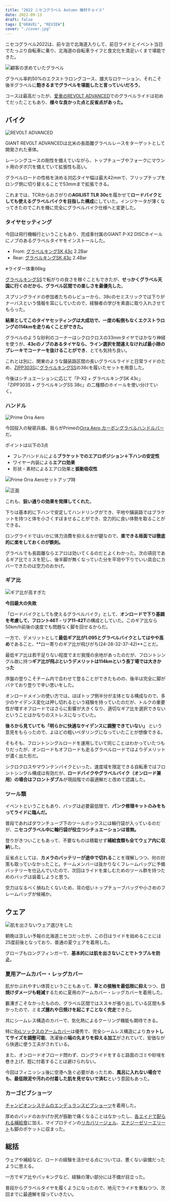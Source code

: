 ```yaml
---
title: "2022 ニセコグラベル Autumn 機材チョイス"
date: 2022-09-13
draft: false
tags: ["GRAVEL", "REVIEW"]
cover: "./cover.jpg"
---
```


ニセコグラベル2022は、前々泊で北海道入りして、前日ライドとイベント当日でたっぷり自転車に乗り、北海道の自転車ライフと食文化を満足いくまで堪能できた。

<LinkBox url="https://blog.gensobunya.net/post/2022/09/nisekogravel22_1/" />

<LinkBox url="https://blog.gensobunya.net/post/2022/09/nisekogravel22_2/" />

![顧客の求めていたグラベル](./gravel.jpg)

グラベル率約50%のエクストラロングコース、雄大なロケーション、それこそ後半グラベルに**飽きるまでグラベルを堪能したと言っていいだろう**。

コースは最高だったが、[愛車のREVOLT ADVANCED](https://blog.gensobunya.net/post/2022/04/revolot_adv22_review/)でのグラベルライドは初めてだったこともあり、**様々な良かった点と反省点があった。**

## バイク

![REVOLT ADVANCED](./revolt.jpg)

<LinkBox url="https://blog.gensobunya.net/post/2022/04/revolot_adv22_review/" />

GIANT REVOLT ADVANCEDは北米の長距離グラベルレースをターゲットとして開発された車体。

レーシングユースの剛性を備えていながら、トップチューブやフォークにマウント用のダボ穴を備えていて拡張性も高い。

グラベルロードの性格を決める対応タイヤ幅は最大42mmで、フリップチップをロング側に切り替えることで53mmまで拡張できる。

これまでは、TCRからおさがりの**AGILIST TLR 30c**を履かせて**ロードバイクとしても使えるグラベルバイクを目指した構成**にしていた。インジケータが薄くなってきたのでこれを機に完全にグラベルバイク仕様へと変更した。

### タイヤセッティング

今回は飛行機輪行ということもあり、完成車付属のGIANT P-X2 DISCホイールにノブのあるグラベルタイヤをインストールした。

- Front: [グラベルキングSK 43c](https://amzn.to/3U2z4ji) 2.2Bar
- Rear: [グラベルキングSK 43c](https://amzn.to/3U2z4ji) 2.4Bar

※ライダー体重66kg

<LinkBox url="https://www.amazon.co.jp/dp/B07D6WP95G/" isAmazonLink />

[グラベルキングSS](https://amzn.to/3d4VBvu)で転がりの良さを稼ぐこともできたが、**せっかくグラベル天国に行くのだから、グラベル区間での楽しさを最優先した**。

スプリングライドの参加者たちのレビューから、38cのセミスリックでは下りがナーバスという情報を耳にしていたので、経験者の学びを素直に取り入れさせてもらった。

**結果としてこのタイヤセッティングは大成功で、一度の転倒もなくエクストラロングの114kmを走りぬくことができた。**

グラベルのような砂利のコーナーはシクロクロスの33mmタイヤではかなり神経を使うが、**43cのノブのあるタイヤなら、ライン選択を間違えなければ最小限のブレーキでコーナーを抜けることができ**、とても気持ち良い。

これとは別に、関東のような舗装路区間の長いグラベルライドと日常ライドのため、[ZIPP303S](https://paypaymall.yahoo.co.jp/store/qbei/item/pc-810594/)に[グラベルキングSS](https://amzn.to/3d4VBvu)の38cを履いたセットを用意した。

今後はシチュエーションに応じて「P-X2 + グラベルキングSK 43c」「ZIPP303S + グラベルキングSS 38c」の二種類のホイールを使い分けていく。

### ハンドル

![Prime Orra Aero](./orra_aero.jpg)

今回投入の秘密兵器。我らがPrimeの[Orra Aero カーボングラベルハンドルバー](https://www.wiggle.jp/prime-orra-aero-%E3%82%AB%E3%83%BC%E3%83%9C%E3%83%B3%E3%82%B0%E3%83%A9%E3%83%99%E3%83%AB%E3%83%8F%E3%83%B3%E3%83%89%E3%83%AB%E3%83%90%E3%83%BC)だ。

<LinkBox url="https://www.wiggle.jp/prime-orra-aero-%E3%82%AB%E3%83%BC%E3%83%9C%E3%83%B3%E3%82%B0%E3%83%A9%E3%83%99%E3%83%AB%E3%83%8F%E3%83%B3%E3%83%89%E3%83%AB%E3%83%90%E3%83%BC" />

ポイントは以下の3点

- フレアハンドルによる**ブラケットでのエアロポジション＋下ハンの安定性**
- ワイヤー内装による**エアロ効果**
- 形状・素材によるエアロ効果と**振動吸収性**

![Prime Orra Aeroセットアップ時](./cameras.jpg)

![正面](./set.jpg)

これも、**狙い通りの効果を発揮してくれた**。

下りは基本的に下ハンで安定してハンドリングができ、平地や舗装路ではブラケットを持つと体を小さくすぼませることができ、空力的に良い体勢を取ることができる。

ロングライドではいかに体力消費を抑えるかが鍵なので、**楽できる局面では徹底的に楽をしておくのが鉄則。**

グラベルでも長距離ならエアロは効いてくるのだとよくわかった。次の項目であるギア比でミスを犯し、後半脚が無くなっていた分を平坦や下りでいい具合にカバーできたのは空力のおかげ。

### ギア比

![ギア比が高すぎた](./gear_ratio.jpg)

**今回最大の失敗**

「ロードバイクとしても使えるグラベルバイク」として、**オンロードで下り基調を考慮して、フロント46T - リア11-42T**の構成としていた。このギア比なら50km/h前後の速度でも問題なく脚を回せるからだ。

一方で、デメリットとして**最低ギア比が1.095とグラベルバイクとしてはやや高め**であること、**ロー寄りのギア比が飛びがち(24-28-32-37-42)**ことだ。

最低ギア比は若干足りない程度でまだ我慢の余地があったのだが、フロントシングル故に持つ**ギア比が飛ぶというデメリットは114kmという長丁場では大きかった**

序盤の登りこそチーム内で合わせて登ることができたものの、後半は完全に脚がバテており登りで辛い思いをした。

オンロードメインの使い方では、ほぼトップ側半分が主体となる構成なので、多少のケイデンス変化は押し切れるという経験を持っていたのだが、トルクの重要性が増すオフロードではさらに影響が大きくなり、適切なギア比を選択できないということはかなりのストレスになっていた。

**後ろから見ていても「明らかに快適なケイデンスに調整できていない」** という意見をもらったので、よほどの粗いペダリングになっていたことが想像できる。

<LinkBox url="https://blog.gensobunya.net/post/2021/10/single_road_longterm/" />

そもそも、フロントシングルロードを運用していて同じことはわかっていたつもりだったが、オンロードもオフロードも走るグラベルロードではよりデメリットが濃く出た形だ。

シクロクロスやマウンテンバイクといった、速度域を限定できる自転車ではフロントシングル構成は有効だが、**ロードバイクやグラベルバイク（オンロード兼用）の場合はフロントダブル**が現段階での最適解だと改めて認識した。

### ツール類

イベントということもあり、バッグは必要最低限で、**パンク修理キットのみをもってライドに臨んだ。**

普段であればダウンチューブ下のツールボックスには輪行袋が入っているのだが、**ニセコグラベル中に輪行袋が役立つシチュエーションは皆無。**

登りがきついこともあって、不要なものは積載せず**補給食類も全てウェア内に収納**した。

反省点としては、**カメラのバッテリーが途中で切れる**ことを理解しつつ、何の対策も取っていなかったこと。チームメンバーは抜かりなくフレームバッグに予備バッテリーを仕込んでいたので、次回はライドを楽しむためのツール群を持つためのバッグは装着しようと思う。

空力はなるべく損ねたくないため、背の低いトップチューブバッグや小さめのフレームバッグが候補か。

## ウェア

![肌を出さないウェア選びをした](./wear.jpg)

朝晩は涼しい予報の北海道ニセコだったが、この日はライドを始めることには25度前後となっており、普通の夏ウェアを着用した。

グローブもロングフィンガーで、**基本的には肌を出さないことでトラブルを防止**。

### 夏用アームカバー・レッグカバー

肌がかぶれやすい体質ということもあって、**草との接触を最低限に抑え**つつ、**日焼けダメージも軽減**するために夏用のアームカバー・レッグカバーを着用した。

藪漕ぎこそなかったものの、グラベル区間ではススキが張り出している区間も多かったので、ミ**ミズ腫れや日焼けを起こすことなく完走**できた。

<LinkBox url="https://www.amazon.co.jp/gp/product/B01MXTBQ8U/" isAmazonLink />

<LinkBox url="https://www.giant.co.jp/giant23/acc_datail.php?p_id=A0002338" />

共にシームレス構造のカバーで、気化熱によるクーリング機能も期待できる。

特に[RxLソックスのアームカバー](https://amzn.to/3xo7Tpm)は優秀で、完全シームレス構造により**カットしてサイズを調整可能**、洗濯後の**端の丸まりを抑える加工**がされていて、安価ながら快適に使う工夫がされている。

また、オンロードオフロード問わず、ロングライドをすると路面のゴミや砂埃を巻き上げ、脛に付着することは避けられない。

今回はフィニッシュ後に空港へ急ぐ必要があったため、**風呂に入れない場合でも、最低限泥や汚れの付着した肌を見せないで済む**という意図もあった。

### カーゴビブショーツ

[チャンピオンシステムのエンデュランスビブショーツ](https://champsys.shop/collections/mens-shorts-bibshorts/products/performance-endurance-bibshorts-unison-mens)を着用した。

<LinkBox url="https://blog.gensobunya.net/post/2022/08/champ_sys_cargo/" />

厚めのパッドのおかげか尻が振動で痛くなることはなかったし、[各エイドで配られる補給食](https://amzn.to/3de1xlP)に加え、マイプロテインの[リカバリージェル](https://px.a8.net/svt/ejp?a8mat=3N3PXV+GF7GHE+45DI+BW0YB&a8ejpredirect=https%3A%2F%2Fwww.myprotein.jp%2Fsports-nutrition%2Frecovery-gel-elite%2F11214831.html)、[エナジーゼリーエリート](https://px.a8.net/svt/ejp?a8mat=3N3PXV+GF7GHE+45DI+BW0YB&a8ejpredirect=https%3A%2F%2Fwww.myprotein.jp%2Fsports-nutrition%2Fenergy-gel-elite-12-pack%2F11271257.html)も脚のポケットに収まった。

## 総括

ウェアや補給など、ロードの経験を活かせる点については、悪くない装備だったように思える。

一方でギア比やパッキングなど、経験の薄い部分には不備が目立った。

普段からグラベルタイヤを履くようになったので、地元でライドを重ねつつ、次回までに最適解を探っていきたい。
